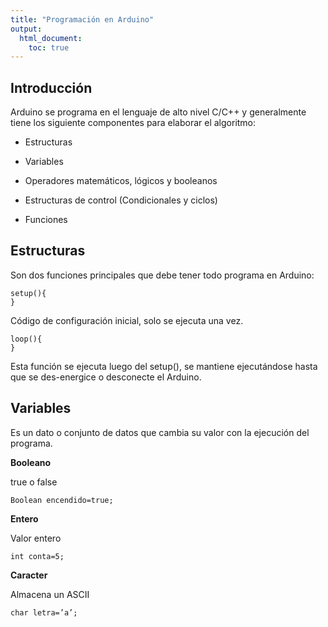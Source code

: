 ```yaml
---
title: "Programación en Arduino"
output:
  html_document:
    toc: true
---
```


## Introducción

Arduino se programa en el lenguaje de alto nivel C/C++ y generalmente tiene los siguiente componentes para elaborar el algoritmo:

- Estructuras

- Variables

- Operadores matemáticos, lógicos y booleanos

- Estructuras de control (Condicionales y ciclos)

- Funciones

## Estructuras

Son dos funciones principales que debe tener todo programa en Arduino:

```
setup(){
}
```

Código de configuración inicial, solo se ejecuta una vez.

```
loop(){
}
```

Esta función se ejecuta luego del setup(), se mantiene ejecutándose hasta que se des-energice o desconecte el Arduino.


## Variables

Es un dato o conjunto de datos que cambia su valor con la ejecución del programa.

__Booleano__

true o false

```
Boolean encendido=true;
```

__Entero__

Valor entero

```
int conta=5;
```

__Caracter__

Almacena un ASCII

```
char letra=’a’;
```









